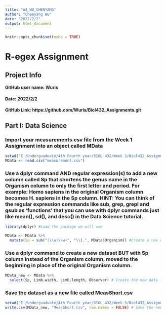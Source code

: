```yaml
---
title: "A4_WU_CHENYANG"
author: "Chenyang Wu"
date: "2022/2/2"
output: html_document
---
```


```r
knitr::opts_chunk$set(echo = TRUE)
```

# R-egex Assignment

## Project Info
#### **GitHub user name**: Wuris
#### **Date**: 2022/2/2
#### **GitHub Link**: https://github.com/Wuris/Biol432_Assignments.git

## Part I: Data Science

### Import your measurements.csv file from the Week 1 Assignment into an object called MData
```r
setwd("E:/Underguaduate/4th Fourth year/BIOL 432/Week 3/Biol432_Assignment3/Assignment 4/Input")
MData <- read.csv("measurement.csv")
```


### Use a dplyr command AND regular expression(s) to add a new column called Sp that shortens the genus name in the Organism column to only the first letter and period. For example: Homo sapiens in the original Organism column becomes H. sapiens in the Sp column. HINT: You can think of the regular expression commands like sub, grep, grepl and gsub as 'functions' that you can use with dplyr commands just like mean(), sd(), and desc() in the Data Science tutorial.
```r
library(dplyr) #Load the package we will use
```

```r
MData <- MData %>%
  mutate(Sp = sub("(\\w)\\w+", "\\1.", MData$Organism)) #Create a new column called Sp, with the abbreviation of Species names.
```

### Use a dplyr command to create a new dataset BUT with Sp column instead of the Organism column, moved to the beginning in place of the original Organism column.
```r
MData_new <- MData %>%
  select(Sp, Limb.width, Limb.length, Observer) # Create the new data frame
```


### Save the dataset as a new file called MeasShort.csv
```r
setwd("E:/Underguaduate/4th Fourth year/BIOL 432/Week 3/Biol432_Assignment3/Assignment 4/Output")
write.csv(MData_new, "MeasShort.csv", row.names = FALSE) # Save the new data frame
```










